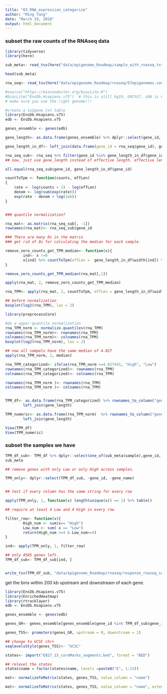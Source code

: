 ```yaml
---
title: "03_RNA_expression_categorize"
author: "Ming Tang"
date: "March 19, 2018"
output: html_document
---
```


### subset the raw counts of the RNAseq data 

```r
library(tidyverse)
library(here)

sub_meta<- read_tsv(here("data/epigenome_Roadmap/sample_with_rnaseq.txt"), col_names = T)

head(sub_meta)

rna_seq<- read_tsv(here("data/epigenome_Roadmap/rnaseq/57epigenomes.counts.tsv"), col_names =T)

```


```r
#source("https://bioconductor.org/biocLite.R")
#biocLite("EnsDb.Hsapiens.v75")  # this is still hg19, GRCh37. v86 is GRCh38. 
# make sure you use the right genome!!!

#create a tx2gene.txt table
library(EnsDb.Hsapiens.v75)
edb <- EnsDb.Hsapiens.v75

genes_ensemble <- genes(edb)

gene_length<- as.data.frame(genes_ensemble) %>% dplyr::select(gene_id, gene_name, width)

gene_length_in_df<- left_join(data.frame(gene_id = rna_seq$gene_id), gene_length) %>% filter(!is.na(width))

rna_seq_sub<- rna_seq %>% filter(gene_id %in% gene_length_in_df$gene_id)
## now, just use gene_length instead of effective length. effective length = gene length - fragment_length

all.equal(rna_seq_sub$gene_id, gene_length_in_df$gene_id)

countToTpm <- function(counts, effLen)
{
    rate <- log(counts + 1) - log(effLen)
    denom <- log(sum(exp(rate)))
    exp(rate - denom + log(1e6))
}


### quantile normalization?

rna_mat<- as.matrix(rna_seq_sub[, -1])
rownames(rna_mat)<- rna_seq_sub$gene_id

### There are many 0s in the matrix 
### get rid of 0s for calculating the median for each sample. 

remove_zero_counts_get_TPM_median<- function(x){
        ind<- x !=0
        x[ind] %>% countToTpm(effLen =  gene_length_in_df$width[ind]) %>% median()
}

remove_zero_counts_get_TPM_median(rna_mat[,1])

apply(rna_mat, 2, remove_zero_counts_get_TPM_median)

rna_TPM<- apply(rna_mat, 2, countToTpm, effLen = gene_length_in_df$width )

## before normalization
boxplot(log2(rna_TPM), las = 2)

library(preprocessCore)

#do a upper-quantile normalization
rna_TPM_norm <- normalize.quantiles(rna_TPM)
rownames(rna_TPM_norm)<- rownames(rna_TPM)
colnames(rna_TPM_norm)<- colnames(rna_TPM)
boxplot(log2(rna_TPM_norm), las = 2)

## now all sampels have the same median of 4.027
apply(rna_TPM_norm, 2, median)

rna_TPM_categorized<- ifelse(rna_TPM_norm >=4.027441, "High", "Low")
rownames(rna_TPM_categorized)<- rownames(rna_TPM)
colnames(rna_TPM_categorized)<- colnames(rna_TPM)

rownames(rna_TPM_norm )<- rownames(rna_TPM)
colnames(rna_TPM_norm )<- colnames(rna_TPM)


TPM_df<- as.data.frame(rna_TPM_categorized) %>% rownames_to_column("gene_id") %>%
        left_join(gene_length)

TPM_numeric<- as.data.frame(rna_TPM_norm)  %>% rownames_to_column("gene_id") %>%
        left_join(gene_length)

View(TPM_df)
View(TPM_numeric)
```

### subset the samples we have 

```r
TPM_df_sub<- TPM_df %>% dplyr::select(one_of(sub_meta$sample),gene_id, gene_name)
sub_meta

## remove genes with only Low or only High across samples.

TPM_only<- dplyr::select(TPM_df_sub, -gene_id, -gene_name)


## test if every column has the same string for every row

apply(TPM_only, 1, function(x) length(unique(x)) == 1) %>% table()

## require at least 4 Low and 4 High in every row

filter_row<- function(x){
        High_num <- sum(x== "High")
        Low_num <- sum( x == "Low")
        return(High_num >=4 & Low_num>=4)
}

ind<- apply(TPM_only, 1, filter_row)

## only 4505 genes left.
TPM_df_sub<- TPM_df_sub[ind, ]


write_tsv(TPM_df_sub, "data/epigenome_Roadmap/rnaseq/response_rnaseq_sub.txt")
```


get the bins within 200 kb upstream and downstream of each gene.

```r
library(EnsDb.Hsapiens.v75)
library(EnrichedHeatmap)
library(rtracklayer)
edb <- EnsDb.Hsapiens.v75

genes_ensemble <- genes(edb)

genes_GR<- genes_ensemble[genes_ensemble$gene_id %in% TPM_df_sub$gene_id]

genes_TSS<- promoters(genes_GR, upstream = 0, downstream = 1)

## change to UCSC chr+
seqlevelsStyle(genes_TSS)<- "UCSC"

states<- import("E027_15_coreMarks_segments.bed", format = "BED")

## relevel the states 
states$name = factor(states$name, levels =paste0("E", 1:15))

mat<- normalizeToMatrix(states, genes_TSS, value_column = "name")

mat<- normalizeToMatrix(states, genes_TSS, value_column = "name", extend = 200000, w = 1000)

```